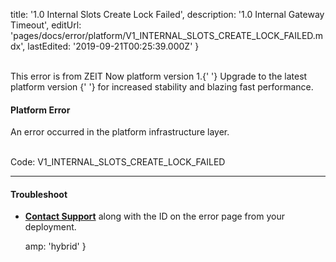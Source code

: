 
  title: '1.0 Internal Slots Create Lock Failed',
  description: '1.0 Internal Gateway Timeout',
  editUrl: 'pages/docs/error/platform/V1_INTERNAL_SLOTS_CREATE_LOCK_FAILED.mdx',
  lastEdited: '2019-09-21T00:25:39.000Z'
}

<br />

<Note type="warning">
  This error is from ZEIT Now platform version 1.{' '}
  <GenericLink href="https://zeit.co/guides/migrate-to-zeit-now">
    Upgrade to the latest platform version
  </GenericLink>{' '}
  for increased stability and blazing fast performance.
</Note>

#### Platform Error

An error occurred in the platform infrastructure layer.

<br />

<Note label={false}>
  Code: <InlineCode>V1_INTERNAL_SLOTS_CREATE_LOCK_FAILED</InlineCode>
</Note>

---

#### Troubleshoot

- **[Contact Support](mailto:support@zeit.co)** along with the ID on the error page from your deployment.


  amp: 'hybrid'
}
